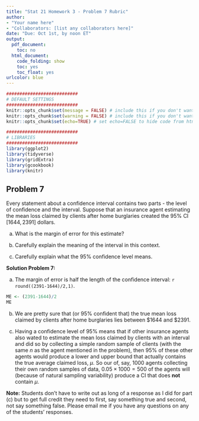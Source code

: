 ```yaml
---
title: "Stat 21 Homework 3 - Problem 7 Rubric"
author:
- "Your name here"
- "Collaborators: [list any collaborators here]"
date: "Due: Oct 1st, by noon ET"
output:
  pdf_document: 
    toc: no
  html_document:
    code_folding: show
    toc: yes
    toc_float: yes
urlcolor: blue
---
```


```r
###########################
# DEFAULT SETTINGS
###########################
knitr::opts_chunk$set(message = FALSE) # include this if you don't want markdown to knit messages
knitr::opts_chunk$set(warning = FALSE) # include this if you don't want markdown to knit warnings
knitr::opts_chunk$set(echo=TRUE) # set echo=FALSE to hide code from html output

###########################
# LIBRARIES
###########################
library(ggplot2)
library(tidyverse)
library(gridExtra)
library(gcookbook)
library(knitr)
```


## Problem 7

Every statement about a confidence interval contains two parts - the level of confidence and the interval. Suppose that an insurance agent estimating the mean loss claimed by clients after home burglaries created the $95\%$ CI $[1644, 2391]$ dollars. 

(a) What is the margin of error for this estimate? 

(b) Carefully explain the meaning of the interval in this context. 

(c) Carefully explain what the $95\%$ confidence level means. 

**Solution Problem 7:**

(a) The margin of error is half the length of the confidence interval: `r round((2391-1644)/2,1)`.

```r
ME <- (2391-1644)/2
ME
```

(b) We are pretty sure that (or $95\%$ confident that) the true mean loss claimed by clients after home burglaries lies between \$1644 and \$2391.


(c) Having a confidence level of $95\%$ means that if other insurance agents also wated to estimate the mean loss claimed by clients with an interval and did so by collecting a simple random sample of clients (with the same $n$ as the agent mentioned in the problem), then $95\%$ of these other agents would produce a lower and upper bound that actually contains the true average claimed loss, $\mu$. So our of, say, 1000 agents collecting their own random samples of data, $0.05\times 1000 = 500$ of the agents will (because of natural sampling variability) produce a CI that does **not** contain $\mu$. 


**Note:** Students don't have to write out as long of a response as I did for part (c) but to get full credit they need to first, say something true and second, not say something false. Please email me if you have any questions on any of the students' responses.  